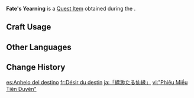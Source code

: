 {{Item Infobox
|id           = 100489
|image        = Item Silk Flower.png
|type         = Quest Items
|description  = [[Silk Flower]]s from which perfume used in the [[Rite of Parting]] is made. In the past, this strain would grow among cloud-ringed peaks. It is a reclusive species, and has a subtle yet enduring scent.
|source1      = Given during the ''[[Three Poignant Perfumes]]'' quest
|quest        = Three Poignant Perfumes
|related_type = Variant
|related_item = Silk Flower
}}
'''Fate's Yearning''' is a [[Quest Item]] obtained during the {{Quest|Three Poignant Perfumes}}.

==Craft Usage==
{{Craft Usage}}

==Other Languages==
{{Other Languages
|default_hidden = 1
|en      = Fate's Yearning
|zhs     = 「缥缈仙缘」
|zhs_rm  = "Piāomiǎo Xiān Yuán"
|zht     = 「縹緲仙緣」
|zht_rm  = "Piāomiǎo Xiān Yuán"
|ja      = 「縹渺たる仙縁」
|ja_rm   = "Hyoubyou Taru Sen'en"{{Assumed}}
|ko      = 「표묘선연」
|ko_rm   = "Pyomyoseon'yeon"
|es      = Anhelo del destino
|fr      = Désir du destin
|ru      = «Тоскующая фортуна»
|th      = "Fate's Yearning"
|vi      = "Phiêu Miểu Tiên Duyên"
|de      = Schleierhafte Fügung
|id      = Kerinduan Takdir
|pt      = Anseio do Destino
|tr      = Kaderin Cilvesi
|it      = Brama del destino
}}

==Change History==
{{Change History|1.0}}

[[es:Anhelo del destino]]
[[fr:Désir du destin]]
[[ja:「縹渺たる仙縁」]]
[[vi:"Phiêu Miểu Tiên Duyên"]]